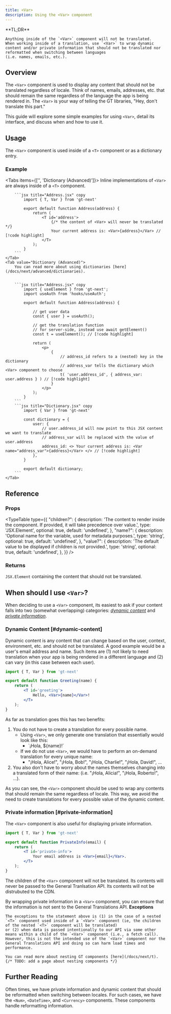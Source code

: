 ```yaml
---
title: <Var>
description: Using the <Var> component
---
```


<Callout>
    **TL;DR**
    
    Anything inside of the `<Var>` component will not be translated.
    When working inside of a translation, use `<Var>` to wrap dynamic content and/or private information that should not be translated nor reformatted when switching between languages
    (i.e. names, emails, etc.).
</Callout>


## Overview
The `<Var>` component is used to display any content that should not be translated regardless of locale.
Think of names, emails, addresses, etc. that should remain the same regardless of the language the app is being rendered in.
The `<Var>` is your way of telling the GT libraries, "Hey, don't translate this part."

This guide will explore some simple examples for using `<Var>`, detail its interface, and discuss when and how to use it.

## Usage
The `<Var>` component is used inside of a `<T>` component or as a dictionary entry.

### Example
<Tabs items={['<T>', 'Dictionary (Advanced)']}>
    <Tab value="<T>">
        Inline implementations of `<Var>` are always inside of a `<T>` component.

        ```jsx title="Address.jsx" copy
            import { T, Var } from 'gt-next'

            export default function Address(address) {
                return (
                    <T id='address'>
                        {/* the content of <Var> will never be translated */}
                        Your current address is: <Var>{address}</Var> // [!code highlight]
                    </T>
                );
            }
        ```
    </Tab>
    <Tab value="Dictionary (Advanced)">
        You can read more about using dictionaries [here](/docs/next/advanced/dictionaries).


        ```jsx title="Address.jsx" copy
            import { useElement } from 'gt-next';
            import useAuth from 'hooks/useAuth';

            export default function Address(address) {

                // get user data
                const { user } = useAuth();

                // get the translation function
                // for server-side, instead use await getElement()
                const t = useElement(); // [!code highlight]

                return (
                    <p>
                        { 
                            // address_id refers to a (nested) key in the dictionary
                            // address_var tells the dictionary which <Var> component to choose
                            t( 'user.address_id', { address_var: user.address } ) // [!code highlight]
                        }
                    </p>
                );
            }
        ```
        ```jsx title="Dictionary.jsx" copy
            import { Var } from 'gt-next'

            const dictionary = {
                user: {
                    // user.address_id will now point to this JSX content we want to translate
                    // address_var will be replaced with the value of user.address
                    address_id: <> Your current address is: <Var name="address_var">{address}</Var> </> // [!code highlight]
                },
            }

            export default dictionary;
        ```
    </Tab>
</Tabs>

## Reference

### Props

 
<TypeTable
  type={{
    "children?": {
        description:
            'The content to render inside the component. If provided, it will take precedence over value.',
        type: 'JSX.Element',
        optional: true,
        default: 'undefined',
    },
    "name?": {
        description:
            'Optional name for the variable, used for metadata purposes.',
        type: 'string',
        optional: true,
        default: 'undefined',
    },
    "value?": {
        description:
            'The default value to be displayed if children is not provided.',
        type: 'string',
        optional: true,
        default: 'undefined',
    },
}}
/>

### Returns
`JSX.Element` containing the content that should not be translated.

## When should I use `<Var>`?
When deciding to use a `<Var>` component, its easiest to ask if your content falls into two (somewhat overlapping) categories:
[*dynamic content*](var#dynamic-content) and [*private information*](var#private-information).

### Dynamic Content [#dynamic-content]
Dynamic content is any content that can change based on the user, context, environment, etc. and should not be translated.
A good example would be a user's email address and name.
Such items are (1) not likely to need translation when your app is being rendered in a different language and (2) can vary (in this case between each user).

```jsx title="Greeting.jsx" copy
import { T, Var } from 'gt-next'

export default function Greeting(name) {
    return (
        <T id='greeting'>
            Hello, <Var>{name}</Var>!
        </T>
    );
}
```

As far as translation goes this has two benefits:
1. You do not have to create a translation for every possible name.
    * Using `<Var>`, we only generate one translation that essentially would look like this:
        * \`¡Hola, $\{name\}!\`
    * If we do not use `<Var>`, we would have to perform an on-demand translation for every unique name:
        * "¡Hola, Alice!", "¡Hola, Bob!", "¡Hola, Charlie!", "¡Hola, David!", ...
2. You also don't have to worry about the names themselves changing into a translated form of their name: (i.e. "¡Hola, Alicia!", "¡Hola, Roberto!", ...).

As you can see, the `<Var>` component should be used to wrap any contents that should remain the same regardless of locale.
This way, we avoid the need to create translations for every possible value of the dynamic content.

### Private information [#private-information]
The `<Var>` component is also useful for displaying private information.

```jsx title="PrivateInfo.jsx" copy
import { T, Var } from 'gt-next'

export default function PrivateInfo(email) {
    return (
        <T id='private-info'>
            Your email address is <Var>{email}</Var>.
        </T>
    );
}
```
The children of the `<Var>` component will not be translated.
Its contents will never be passed to the General Tranlsation API.
Its contents will not be distrubuted to the CDN.

By wrapping private information in a `<Var>` component, you can ensure that the information is not sent to the General Translations API.
<Callout>
    **Exceptions**

    The exceptions to the statement above is (1) in the case of a nested `<T>` component used inside of a `<Var>` component (ie, the children of the nested `<T>` component will be translated)
    or (2) when data is passed intentionally to our API via some other means within a child of the `<Var>` component (i.e., a fetch call).
    However, this is not the intended use of the `<Var>` component nor the General Translations API and doing so can harm load times and performance.

    You can read more about nesting GT components [here](/docs/next/t). {/* TODO: add a page about nesting components */}
</Callout>




## Further Reading
Often times, we have private information and dynamic content that should be reformatted when switching between locales.
For such cases, we have the `<Num>`, `<DateTime>`, and `<Currency>` components.
These components handle reformatting information.